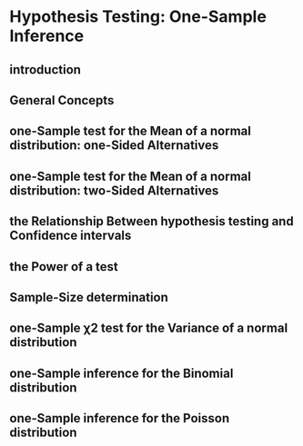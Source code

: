 # Hypothesis Testing: One-Sample Inference

## introduction 

## General Concepts 

## one-Sample test for the Mean of a normal distribution: one-Sided Alternatives 

## one-Sample test for the Mean of a normal distribution: two-Sided Alternatives 

## the Relationship Between hypothesis testing and Confidence intervals 

## the Power of a test 

## Sample-Size determination 

## one-Sample χ2 test for the Variance of a normal distribution 

## one-Sample inference for the Binomial distribution 

## one-Sample inference for the Poisson distribution 
